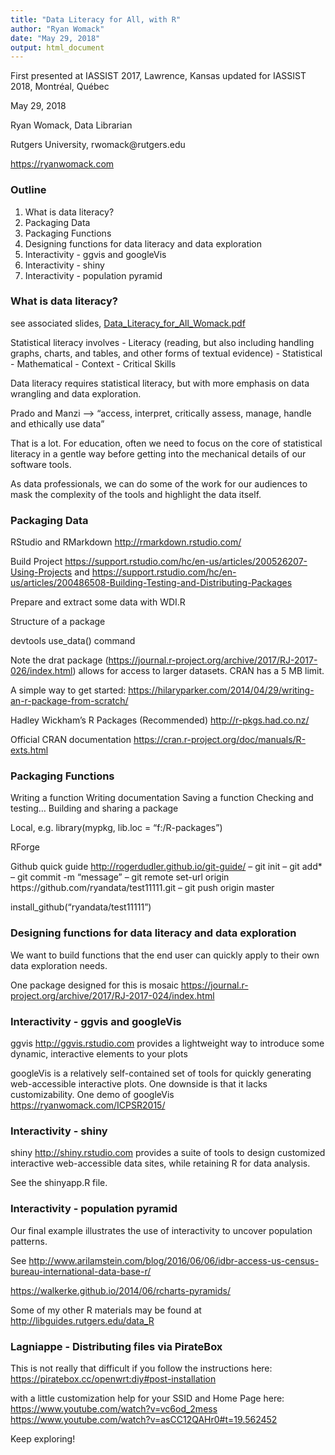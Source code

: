 ```yaml
---
title: "Data Literacy for All, with R"
author: "Ryan Womack"
date: "May 29, 2018"
output: html_document
---
```


First presented at IASSIST 2017, Lawrence, Kansas
updated for IASSIST 2018, Montréal, Québec

May 29, 2018

Ryan Womack, Data Librarian

Rutgers University, rwomack@rutgers.edu

<https://ryanwomack.com>


### Outline

1. What is data literacy?
2. Packaging Data
3. Packaging Functions
4. Designing functions for data literacy and data exploration
5. Interactivity - ggvis and googleVis
6. Interactivity - shiny
7. Interactivity - population pyramid

### What is data literacy?

see associated slides, [Data_Literacy_for_All_Womack.pdf](https://github.com/ryandata/dataliteracyforall/blob/master/Data_Literacy_for_All_Womack.pdf)

Statistical literacy involves
- Literacy (reading, but also including handling graphs, charts, and
tables, and other forms of textual evidence)
- Statistical
- Mathematical
- Context
- Critical Skills

Data literacy requires statistical literacy, but with more emphasis on data wrangling and data exploration.

Prado and Manzi --> "access, interpret, critically assess, manage, handle and ethically use data”

That is a lot. For education, often we need to focus on the core of statistical literacy in a gentle way before getting into the mechanical details of our software tools.

As data professionals, we can do some of the work for our audiences to mask the complexity of the tools and highlight the data itself.

### Packaging Data

RStudio and RMarkdown <http://rmarkdown.rstudio.com/>

Build Project
<https://support.rstudio.com/hc/en-us/articles/200526207-Using-Projects>
and
<https://support.rstudio.com/hc/en-us/articles/200486508-Building-Testing-and-Distributing-Packages>

Prepare and extract some data with WDI.R

Structure of a package

devtools
use_data() command


Note the drat package (<https://journal.r-project.org/archive/2017/RJ-2017-026/index.html>) allows for access to larger datasets.  CRAN has a 5 MB limit.

A simple way to get started:
<https://hilaryparker.com/2014/04/29/writing-an-r-package-from-scratch/>

Hadley Wickham's R Packages (Recommended)
<http://r-pkgs.had.co.nz/>

Official CRAN documentation
<https://cran.r-project.org/doc/manuals/R-exts.html>

### Packaging Functions

Writing a function
Writing documentation
Saving a function
Checking and testing...
Building and sharing a package


Local, e.g.
 library(mypkg, lib.loc = "f:/R-packages")

RForge

Github
quick guide <http://rogerdudler.github.io/git-guide/>
-- git init
-- git add*
-- git commit -m "message"
-- git remote set-url origin https://github.com/ryandata/test11111.git
-- git push origin master

install_github("ryandata/test11111")

### Designing functions for data literacy and data exploration

We want to build functions that the end user can quickly apply to their own data exploration needs.

One package designed for this is mosaic
<https://journal.r-project.org/archive/2017/RJ-2017-024/index.html>

### Interactivity - ggvis and googleVis

ggvis <http://ggvis.rstudio.com> provides a lightweight way to introduce some dynamic, interactive elements to your plots

googleVis is a relatively self-contained set of tools for quickly generating web-accessible interactive plots.  One downside is that it lacks customizability.
One demo of googleVis
<https://ryanwomack.com/ICPSR2015/>

### Interactivity - shiny

shiny <http://shiny.rstudio.com> provides a suite of tools to design customized interactive web-accessible data sites, while retaining R for data analysis.

See the shinyapp.R file.

### Interactivity - population pyramid

Our final example illustrates the use of interactivity to uncover population patterns.

See 
<http://www.arilamstein.com/blog/2016/06/06/idbr-access-us-census-bureau-international-data-base-r/>

<https://walkerke.github.io/2014/06/rcharts-pyramids/>


Some of my other R materials may be found at 
<http://libguides.rutgers.edu/data_R>

### Lagniappe - Distributing files via PirateBox

This is not really that difficult if you follow the instructions here:
<https://piratebox.cc/openwrt:diy#post-installation>

with a little customization help for your SSID and Home Page here:
<https://www.youtube.com/watch?v=vc6od_2mess>
<https://www.youtube.com/watch?v=asCC12QAHr0#t=19.562452>

Keep exploring!
